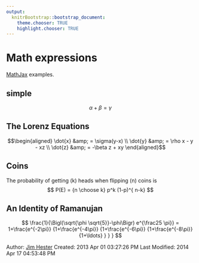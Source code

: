 ```yaml
---
output:
  knitrBootstrap::bootstrap_document:
    theme.chooser: TRUE
    highlight.chooser: TRUE
---
```


<!--
%\VignetteEngine{knitr::rmarkdown}
%\VignetteIndexEntry{Math expressions example}
-->

# Math expressions #
[MathJax](http://www.mathjax.org/demos/tex-samples) examples.

## simple
$$ \alpha+\beta=\gamma $$

## The Lorenz Equations ##
$$\begin{aligned}
\dot{x} &amp; = \sigma(y-x) \\
\dot{y} &amp; = \rho x - y - xz \\
\dot{z} &amp; = -\beta z + xy
\end{aligned}$$

## Coins ##
The probability of getting \(k\) heads when flipping \(n\) coins is
$$ P(E)   = {n \choose k} p^k (1-p)^{ n-k} $$

## An Identity of Ramanujan ##
$$ \frac{1}{\Bigl(\sqrt{\phi \sqrt{5}}-\phi\Bigr) e^{\frac25 \pi}} =
1+\frac{e^{-2\pi}} {1+\frac{e^{-4\pi}} {1+\frac{e^{-6\pi}}
{1+\frac{e^{-8\pi}} {1+\ldots} } } } $$

Author: [Jim Hester](http://jimhester.com)
Created: 2013 Apr 01 03:27:26 PM
Last Modified: 2014 Apr 17 04:53:48 PM
